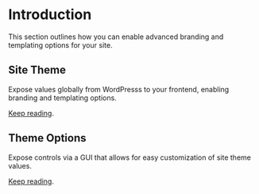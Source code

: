 <Meta title="Site Theme/Site Theme and Theme Options" />

# Introduction
This section outlines how you can enable advanced branding and templating options for your site.

## Site Theme
Expose values globally from WordPresss to your frontend, enabling branding and templating options.

[Keep reading](?path=/docs/site-theme-site-theme-provider--page).

## Theme Options
Expose controls via a GUI that allows for easy customization of site theme values.

[Keep reading](?path=/docs/site-theme-theme-options--page).
